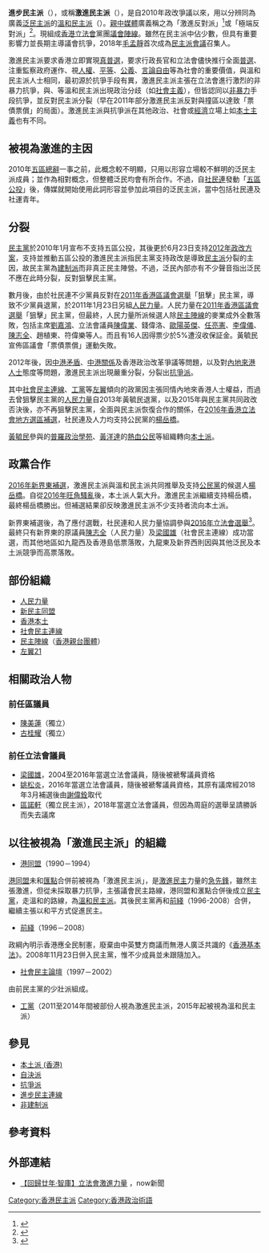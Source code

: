 {{香港政黨表
|中文名稱= 進步民主派
|英文名稱= Progressive democracy camp
|黨徽文件名= 
|色彩編碼=#FF6600
|政治派系=[[民主派_(香港)|民主派]]
|意識形態= '''整體：'''<br/>[[直接民主|直接民主]]<br/>[[平反六四|平反六四]]<br/>[[行動主義|行動主義]]<br/>[[進步主義|進步主義]]<br/>[[社會自由主義|社會自由主義]]<br/>[[社會民主主義|社會民主主義]]<br/>'''部分派系：'''<br/>反對[[中國共產黨|中國共產黨]]<br/>[[民主社會主義|民主社會主義]]<br/>[[左翼民粹主義|左翼民粹主義]]<br>[[香港本土主義|香港本土主義]]
|政治立場=[[中間偏左|中間偏左]]
|頭銜1=立法會黨團
|姓名1=[[議會陣線|議會陣線]]
|頭銜2=政黨成員
|姓名2={{PPW}}<br/>{{NDE}}<br/>{{HKF}}<br/>{{LSD}}
|立法會議席={{Infobox political party/seats|0|70|hex=#FF6600}}
|區議會議席={{Infobox political party/seats|0|479|hex=#FF6600}}
}}
'''進步民主派'''（{{lang-en|Progressive democracy camp}}），或稱'''激進民主派'''（{{lang-en|Radical democracy camp}}），是自2010年政改爭議以來，用以分辨同為廣義[[民主派_(香港)|泛民主派]]的[[溫和民主派_(香港)|溫和民主派]]（{{lang-en|Moderate Democrats}}）。[[親中媒體|親中媒體]]廣義稱之為「激進反對派」<ref>{{Cite web |url=http://news.wenweipo.com/2015/04/27/IN1504270081.htm |title=各界譴責激進反對派毒化政改氛圍 |publisher=[[文汇报_(香港)|文滙報]] |date=2015-04-27 |accessdate=2015-06-05 |archive-date=2016-03-04 |archive-url=https://web.archive.org/web/20160304112018/http://news.wenweipo.com/2015/04/27/IN1504270081.htm |dead-url=no }}</ref>或「極端反對派」<ref>{{Cite web |url=http://paper.people.com.cn/rmrbhwb/html/2014-09/03/content_1473333.htm |title=香港极端反对派不要沦为历史罪人 |publisher=人民日報 |date=2014-09-03 |access-date=2015-06-05 |archive-url=https://web.archive.org/web/20140908042537/http://paper.people.com.cn/rmrbhwb/html/2014-09/03/content_1473333.htm |archive-date=2014-09-08 |dead-url=yes }}</ref>。現組成[[香港立法會|香港立法會]]黨團[[議會陣線|議會陣線]]。雖然在民主派中佔少數，但具有重要影響力並長期主導議會抗爭，2018年[[毛孟靜|毛孟靜]]首次成為[[民主派會議|民主派會議]]召集人。

激進民主派要求香港立即實現[[真普選|真普選]]，要求行政長官和立法會儘快推行全面[[普遍選舉|普選]]、注重監察政府運作、視[[人權|人權]]、[[平等|平等]]、[[公義|公義]]、[[言論自由|言論自由]]等為社會的重要價值，與溫和民主派人士相同，最初源於抗爭手段有異，激進民主派主張在立法會進行激烈的非暴力抗爭，與{{DPHK}}、{{CPHK}}等溫和民主派出現政治分歧（如[[社会主义|社會主義]]），但皆認同以[[非暴力|非暴力]]手段抗爭，並反對民主派分裂（早在2011年部分激進民主派反對與{{DPHK}}撞區以達致「票債票償」的局面）。激進民主派與抗爭派在其他政治、社會或[[經濟|經濟]]立場上如[[香港本土運動|本土主義]]也有不同。

== 被視為激進的主因 ==
2010年[[五區總辭|五區總辭]]一事之前，此概念較不明顯，只用以形容立場較不鮮明的泛民主派成員；並作為相對概念，但整體泛民均會有所合作。不過，自[[社民連|社民連]]發動「[[2010年香港立法會地方選區補選|五區公投]]」後，傳媒就開始使用此詞形容並參加此項目的泛民主派，當中包括社民連及社運青年。

== 分裂 ==
[[民主黨_(香港)|民主黨]]於2010年1月宣布不支持五區公投，其後更於6月23日支持[[2012年香港政治制度改革|2012年政改方案]]，支持並推動五區公投的激進民主派指民主黨支持政改是導致[[民主派_(香港)|民主派]]分裂的主因，故民主黨為[[建制派_(香港)|建制派]]而非真正民主陣營。不過，泛民內部亦有不少聲音指出泛民不應在此時分裂，反對狙擊民主黨。

數月後，由於社民連不少黨員反對在[[2011年香港區議會選舉|2011年香港區議會選舉]]「狙擊」民主黨，導致不少黨員退黨，於2011年1月23日另組[[人民力量|人民力量]]。人民力量在[[2011年香港區議會選舉|2011年香港區議會選舉]]「狙擊」民主黨，但最終，人民力量所派候選人除[[民主陣線_(香港)|民主陣線]]的麥業成外全數落敗，包括主席[[劉嘉鴻|劉嘉鴻]]、立法會議員[[陳偉業|陳偉業]]、錢偉洛、[[歐陽英傑|歐陽英傑]]、[[任亮憲|任亮憲]]、[[李偉儀|李偉儀]]、[[陳志全|陳志全]]、趙植東、符偉樂等人。而且有16人因得票少於5%遭沒收保証金。黃毓民宣佈區議會「票債票償」運動失敗。

2012年後，因[[中港矛盾|中港矛盾]]、[[中港關係|中港關係]]及香港政治改革爭議等問題，以及對[[香港新移民|內地來港人士]]態度等問題，激進民主派出現嚴重分裂，分裂出[[抗爭派|抗爭派]]。

其中[[社會民主連線|社會民主連線]]、[[工黨_(香港)|工黨]]等[[左翼|左翼]]傾向的政黨因主張同情內地來香港人士權益，而過去曾狙擊民主黨的[[人民力量|人民力量]]自2013年黃毓民退黨，以及2015年與民主黨共同政改否決後，亦不再狙擊民主黨，全面與民主派恢復合作的關係，在[[2016年香港立法會地方選區補選|2016年香港立法會地方選區補選]]，社民連及人力均支持公民黨的[[楊岳橋|楊岳橋]]。

[[黃毓民|黃毓民]]參與的[[普羅政治學苑|普羅政治學苑]]、[[黃洋達|黃洋達]]的[[熱血公民|熱血公民]]等組織轉向[[本土派_(香港)|本土派]]。

== 政黨合作 ==
[[2016年香港立法會新界東地方選區補選|2016年新界東補選]]，激進民主派與溫和民主派共同推舉及支持[[公民黨_(香港)|公民黨]]的候選人[[楊岳橋|楊岳橋]]。自從[[2016年農曆新年旺角騷亂|2016年旺角騷亂]]後，本土派人氣大升。激進民主派繼續支持楊岳橋，最終楊岳橋勝出。但補選結果卻反映激進民主派不少支持者流向本土派。

新界東補選後，為了應付選戰，社民連和人民力量協調參與[[2016年香港立法會選舉|2016年立法會選舉]]<ref>{{Cite web |url=http://linepost.hk/?uid=4471 |title=LinePost線報 - 合久必分，分久必合？社民連和人力，計劃合組「進步民主派」出戰立會選舉 |accessdate=2016-03-05 |archive-date=2017-03-05 |archive-url=https://web.archive.org/web/20170305002711/http://linepost.hk/?uid=4471 |dead-url=no }}</ref>。最終只有新界東的原議員[[陳志全|陳志全]]（人民力量）及[[梁國雄|梁國雄]]（社會民主連線）成功當選，而其他地區如九龍西及香港島低票落敗，九龍東及新界西則因與其他泛民及本土派競爭而高票落敗。

== 部份組織 ==
* [[人民力量|人民力量]]
* [[新民主同盟|新民主同盟]]
* [[香港本土|香港本土]]
* [[社會民主連線|社會民主連線]]
* [[民主陣線_(香港)|民主陣線]]（[[香港親台團體|香港親台團體]]）
* [[左翼21|左翼21]]

== 相關政治人物 ==
===前任區議員===
* [[陳美蓮|陳美蓮]]（獨立）
* [[古桂耀|古桂耀]]（獨立）
===前任立法會議員===
{{See also|香港立法會宣誓風波}}
* [[梁國雄|梁國雄]]，2004至2016年當選立法會議員，隨後被褫奪議員資格
* [[姚松炎|姚松炎]]，2016年當選立法會議員，隨後被褫奪議員資格，其原有議席經2018年3月補選後由[[謝偉銓|謝偉銓]]取代
* [[區諾軒|區諾軒]]（獨立民主派），2018年當選立法會議員，但因為周庭的選舉呈請勝訴而失去議席

== 以往被視為「激進民主派」的組織 ==
* [[港同盟|港同盟]]（1990－1994）
[[港同盟|港同盟]]未和[[匯點|匯點]]合併前被視為「激進民主派」，是[[激進|激進]][[民主|民主]]力量的[[急先鋒|急先鋒]]，雖然主張激進，但從未採取暴力抗爭，主張議會民主路線，港同盟和滙點合併後成立[[民主黨_(香港)|民主黨]]，走溫和的路線，為[[溫和民主派_(香港)|溫和民主派]]。其後民主黨再和[[前綫_(1996年)|前綫]]（1996-2008）合併，繼續主張以和平方式促進民主。
* [[前綫_(1996年)|前綫]]（1996－2008）
政綱內明示香港應全民制憲，廢棄由中英雙方商議而無港人廣泛共識的《[[香港基本法|香港基本法]]》。2008年11月23日併入民主黨，惟不少成員並未跟隨加入。
* [[社會民主論壇|社會民主論壇]]（1997－2002）
由前民主黨的少壯派組成。
* [[工黨_(香港)|工黨]]（2011至2014年間被部份人視為激進民主派，2015年起被視為溫和民主派）

== 參見 ==
*[[本土派_(香港)|本土派 (香港)]]
*[[自決派|自決派]]
*[[抗爭派|抗爭派]]
*[[進步民主連線|進步民主連線]]
*[[非建制派|非建制派]]

== 參考資料 ==
<references/>

== 外部連結 ==
*[http://news.now.com/home/local/player?newsId=226464 【回歸廿年‧智庫】立法會激進力量] {{Wayback|url=http://news.now.com/home/local/player?newsId=226464 |date=20210806072000 }}，now新聞

[[Category:香港民主派|Category:香港民主派]]
[[Category:香港政治術語|Category:香港政治術語]]
